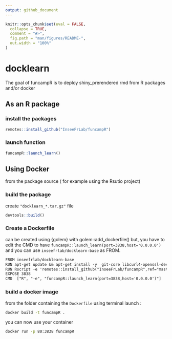 ```yaml
---
output: github_document
---
```


<!-- README.md is generated from README.Rmd. Please edit that file -->

```r
knitr::opts_chunk$set(eval = FALSE,
  collapse = TRUE,
  comment = "#>",
  fig.path = "man/figures/README-",
  out.width = "100%"
)
```

# docklearn

<!-- badges: start -->
<!-- badges: end -->

The goal of funcampR is to deploy shiny_prerendered rmd from R packages and/or docker

## As an R package

### install the packages

```r
remotes::install_github("InseeFrLab/funcampR")
```

### launch function

```r
funcampR::launch_learn()
```

## Using Docker

from the package source ( for example using the Rsutio project)

### build the package

create `"docklearn_*.tar.gz"` file

```r
devtools::build()
```

### Create a Dockerfile

can be created using {golem} with golem::add_dockerfile() but, you have to edit the CMD to have `funcampR::launch_learn(port=3838,host='0.0.0.0')` and you can use `inseefrlab/docklearn-base`  as FROM.

```txt
FROM inseefrlab/docklearn-base
RUN apt-get update && apt-get install -y  git-core libcurl4-openssl-dev libssl-dev libxml2-dev make pandoc zlib1g-dev pandoc-citeproc
RUN Rscript -e 'remotes::install_github("InseeFrLab/funcampR",ref="master",upgrade = "never")'
EXPOSE 3838
CMD  ["R", "-e", "funcampR::launch_learn(port=3838,host='0.0.0.0')"]

```


### build a docker image

from the folder containing the  `Dockerfile` using terminal launch :

```bash
docker build -t funcampR .
```

you can now use your container


```bash
docker run -p 80:3838 funcampR
```



